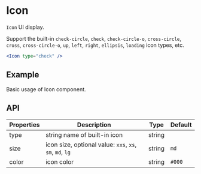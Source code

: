 # Icon

`Icon` UI display.

Support the built-in `check-circle`, `check`, `check-circle-o`, `cross-circle`, `cross`, `cross-circle-o`, `up`, `left`, `right`, `ellipsis`, `loading` icon types, etc.

```jsx
<Icon type="check" />
```

## Example

Basic usage of Icon component.

<Demo src="../../components/icon/demo/Example.tsx" />

## API

Properties | Description | Type | Default
-----------|-------------|------|--------
| type | string name of built-in icon | string | |
| size | icon size, optional value: `xxs`, `xs`, `sm`, `md`, `lg` | string | `md` |
| color | icon color | string | `#000` |
